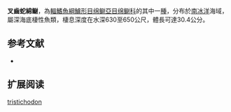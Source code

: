 {{Speciesbox
| name = 叉齒蛇綿鳚
| image = 
| status = NE
| status_system = IUCN3.1
| genus = Lycenchelys
| species = tristichodon'''
| authority = [[DeWitt_&_Hureau|DeWitt & Hureau]], 1979
| synonyms = 
}}

'''叉齒蛇綿鳚'''，為[[輻鰭魚綱|輻鰭魚綱]][[鱸形目|鱸形目]][[绵鳚亞目|绵鳚亞目]][[绵鳚科|绵鳚科]]的其中一[[種|種]]，分布於[[南冰洋|南冰洋]]海域，屬深海底棲性魚類，棲息深度在水深630至650公尺，體長可達30.4公分。

==参考文献==
*{{FishBase_species|genus=Lycenchelys|species=tristichodon|year=2011|month=12}}

== 扩展阅读 ==
{{refbegin}}
{{wikispecies-inline-inline|Lycenchelys tristichodon|叉齒蛇綿鳚|叉齒蛇綿鳚}}
{{refend}}
{{refend}}
{{Taxonbar|from=Q1099475}}

[[Category:蛇綿鳚属|tristichodon]]


{{鱸形目小作品}}
